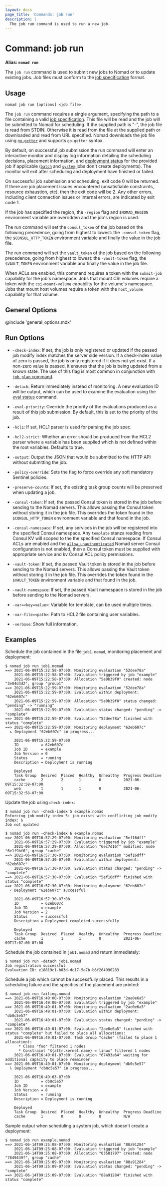 ```yaml
---
layout: docs
page_title: 'Commands: job run'
description: |
  The job run command is used to run a new job.
---
```


# Command: job run

**Alias: `nomad run`**

The `job run` command is used to submit new jobs to Nomad or to update existing
jobs. Job files must conform to the [job specification] format.

## Usage

```plaintext
nomad job run [options] <job file>
```

The `job run` command requires a single argument, specifying the path to a file
containing a valid [job specification]. This file will be read and the job will
be submitted to Nomad for scheduling. If the supplied path is "-", the job file
is read from STDIN. Otherwise it is read from the file at the supplied path or
downloaded and read from URL specified. Nomad downloads the job file using
[`go-getter`] and supports `go-getter` syntax.

By default, on successful job submission the run command will enter an
interactive monitor and display log information detailing the scheduling
decisions, placement information, and [deployment status] for the provided job
if applicable ([`batch`] and [`system`] jobs don't create deployments). The monitor will
exit after scheduling and deployment have finished or failed.

On successful job submission and scheduling, exit code 0 will be returned. If
there are job placement issues encountered (unsatisfiable constraints, resource
exhaustion, etc), then the exit code will be 2. Any other errors, including
client connection issues or internal errors, are indicated by exit code 1.

If the job has specified the region, the `-region` flag and `$NOMAD_REGION`
environment variable are overridden and the job's region is used.

The run command will set the `consul_token` of the job based on the following
precedence, going from highest to lowest: the `-consul-token` flag, the
`$CONSUL_HTTP_TOKEN` environment variable and finally the value in the job file.

The run command will set the `vault_token` of the job based on the following
precedence, going from highest to lowest: the `-vault-token` flag, the
`$VAULT_TOKEN` environment variable and finally the value in the job file.

When ACLs are enabled, this command requires a token with the `submit-job`
capability for the job's namespace. Jobs that mount CSI volumes require a
token with the `csi-mount-volume` capability for the volume's namespace. Jobs
that mount host volumes require a token with the `host_volume` capability for
that volume.

## General Options

@include 'general_options.mdx'

## Run Options

- `-check-index`: If set, the job is only registered or
  updated if the passed job modify index matches the server side version.
  If a check-index value of zero is passed, the job is only registered if it does
  not yet exist. If a non-zero value is passed, it ensures that the job is being
  updated from a known state. The use of this flag is most common in conjunction
  with [`job plan` command].

- `-detach`: Return immediately instead of monitoring. A new evaluation ID
  will be output, which can be used to examine the evaluation using the
  [eval status] command.

- `-eval-priority`: Override the priority of the evaluations produced as a result
  of this job submission. By default, this is set to the priority of the job.

- `-hcl1`: If set, HCL1 parser is used for parsing the job spec.

- `-hcl2-strict`: Whether an error should be produced from the HCL2 parser where
  a variable has been supplied which is not defined within the root variables.
  Defaults to true.

- `-output`: Output the JSON that would be submitted to the HTTP API without
  submitting the job.

- `-policy-override`: Sets the flag to force override any soft mandatory
  Sentinel policies.

- `-preserve-counts`: If set, the existing task group counts will be preserved
  when updating a job.

- `-consul-token`: If set, the passed Consul token is stored in the job before
  sending to the Nomad servers. This allows passing the Consul token without
  storing it in the job file. This overrides the token found in the
  `$CONSUL_HTTP_TOKEN` environment variable and that found in the job.

- `-consul-namespace`: <EnterpriseAlert inline/> If set, any services in the job will be registered into the
  specified Consul namespace. Any `template` stanza reading from Consul KV will
  scoped to the the specified Consul namespace. If Consul ACLs are enabled and the
  [`allow_unauthenticated`] Nomad server Consul configuration is not enabled, then
  a Consul token must be supplied with appropriate service and kv Consul ACL policy
  permissions.

- `-vault-token`: If set, the passed Vault token is stored in the job before
  sending to the Nomad servers. This allows passing the Vault token without
  storing it in the job file. This overrides the token found in the
  `$VAULT_TOKEN` environment variable and that found in the job.

- `-vault-namespace`: If set, the passed Vault namespace is stored in the job
  before sending to the Nomad servers.

- `-var=<key=value>`: Variable for template, can be used multiple times.

- `-var-file=<path>`: Path to HCL2 file containing user variables.

- `-verbose`: Show full information.

## Examples

Schedule the job contained in the file `job1.nomad`, monitoring placement and deployment:

```shell-session
$ nomad job run job1.nomad
==> 2021-06-09T15:22:58-07:00: Monitoring evaluation "52dee78a"
    2021-06-09T15:22:58-07:00: Evaluation triggered by job "example"
    2021-06-09T15:22:58-07:00: Allocation "5e0b39f0" created: node "3e84d3d2", group "group1"
==> 2021-06-09T15:22:59-07:00: Monitoring evaluation "52dee78a"
    2021-06-09T15:22:59-07:00: Evaluation within deployment: "62eb607c"
    2021-06-09T15:22:59-07:00: Allocation "5e0b39f0" status changed: "pending" -> "running"
    2021-06-09T15:22:59-07:00: Evaluation status changed: "pending" -> "complete"
==> 2021-06-09T15:22:59-07:00: Evaluation "52dee78a" finished with status "complete"
==> 2021-06-09T15:22:59-07:00: Monitoring deployment "62eb607c"
  ⠦ Deployment "62eb607c" in progress...

    2021-06-09T15:22:59-07:00
    ID          = 62eb607c
    Job ID      = example
    Job Version = 0
    Status      = running
    Description = Deployment is running

    Deployed
    Task Group  Desired  Placed  Healthy  Unhealthy  Progress Deadline
    cache       2        2       1        0          2021-06-09T15:32:58-07:00
    web         1        1       1        0          2021-06-09T15:32:58-07:00
```

<a id="check-index"></a> Update the job using `check-index`:

```shell-session
$ nomad job run -check-index 5 example.nomad
Enforcing job modify index 5: job exists with conflicting job modify index: 6
Job not updated

$ nomad job run -check-index 6 example.nomad
==> 2021-06-09T16:57:29-07:00: Monitoring evaluation "5ef16dff"
    2021-06-09T16:57:29-07:00: Evaluation triggered by job "example"
    2021-06-09T16:57:29-07:00: Allocation "6ec7d16f" modified: node "6e1f9bf6", group "cache"
==> 2021-06-09T16:57:30-07:00: Monitoring evaluation "5ef16dff"
    2021-06-09T16:57:30-07:00: Evaluation within deployment: "62eb607c"
    2021-06-09T16:57:30-07:00: Evaluation status changed: "pending" -> "complete"
==> 2021-06-09T16:57:30-07:00: Evaluation "5ef16dff" finished with status "complete"
==> 2021-06-09T16:57:30-07:00: Monitoring deployment "62eb607c"
  ✓ Deployment "62eb607c" successful

    2021-06-09T16:57:30-07:00
    ID          = 62eb607c
    Job ID      = example
    Job Version = 2
    Status      = successful
    Description = Deployment completed successfully

    Deployed
    Task Group  Desired  Placed  Healthy  Unhealthy  Progress Deadline
    cache       1        1       1        0          2021-06-09T17:07:00-07:00
```

Schedule the job contained in `job1.nomad` and return immediately:

```shell-session
$ nomad job run -detach job1.nomad
Job registration successful
Evaluation ID: e18819c1-b83d-dc17-5e7b-b6f264990283
```

Schedule a job which cannot be successfully placed. This results in a scheduling
failure and the specifics of the placement are printed:

```shell-session
$ nomad job run failing.nomad
==> 2021-06-09T16:49:00-07:00: Monitoring evaluation "2ae0e6a5"
    2021-06-09T16:49:00-07:00: Evaluation triggered by job "example"
==> 2021-06-09T16:49:01-07:00: Monitoring evaluation "2ae0e6a5"
    2021-06-09T16:49:01-07:00: Evaluation within deployment: "db0c5e57"
    2021-06-09T16:49:01-07:00: Evaluation status changed: "pending" -> "complete"
==> 2021-06-09T16:49:01-07:00: Evaluation "2ae0e6a5" finished with status "complete" but failed to place all allocations:
    2021-06-09T16:49:01-07:00: Task Group "cache" (failed to place 1 allocation):
      * Class "foo" filtered 1 nodes
      * Constraint "${attr.kernel.name} = linux" filtered 1 nodes
    2021-06-09T16:49:01-07:00: Evaluation "67493a64" waiting for additional capacity to place remainder
==> 2021-06-09T16:49:01-07:00: Monitoring deployment "db0c5e57"
  ⠧ Deployment "db0c5e57" in progress...

    2021-06-09T16:49:03-07:00
    ID          = db0c5e57
    Job ID      = example
    Job Version = 8
    Status      = running
    Description = Deployment is running

    Deployed
    Task Group  Desired  Placed  Healthy  Unhealthy  Progress Deadline
    cache       1        0       0        0          N/A
```

Sample output when scheduling a system job, which doesn't create a deployment:

```shell-session
$ nomad job run example.nomad
==> 2021-06-14T09:25:08-07:00: Monitoring evaluation "88a91284"
    2021-06-14T09:25:08-07:00: Evaluation triggered by job "example"
    2021-06-14T09:25:08-07:00: Allocation "03501797" created: node "7849439f", group "cache"
==> 2021-06-14T09:25:09-07:00: Monitoring evaluation "88a91284"
    2021-06-14T09:25:09-07:00: Evaluation status changed: "pending" -> "complete"
==> 2021-06-14T09:25:09-07:00: Evaluation "88a91284" finished with status "complete"
```

[`go-getter`]: https://github.com/hashicorp/go-getter

[deployment status]: /docs/commands/deployment#status

[`batch`]: /docs/schedulers#batch

[`system`]: /docs/schedulers#system

[`job plan` command]: /docs/commands/job/plan

[eval status]: /docs/commands/eval-status

[job specification]: /docs/job-specification

[`allow_unauthenticated`]: /docs/configuration/consul#allow_unauthenticated
